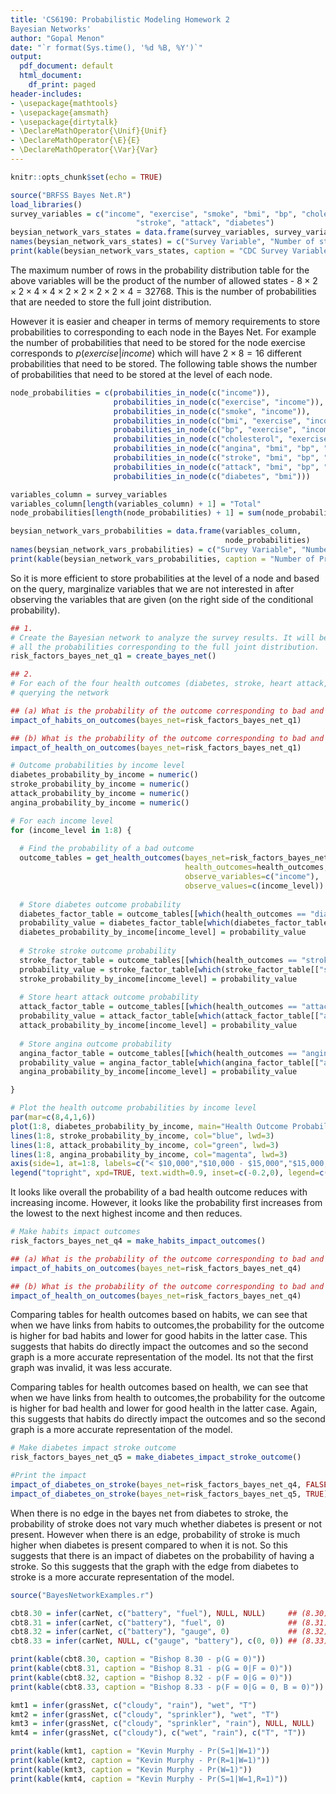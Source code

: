 ```yaml
---
title: 'CS6190: Probabilistic Modeling Homework 2
Bayesian Networks'
author: "Gopal Menon"
date: "`r format(Sys.time(), '%d %B, %Y')`"
output:
  pdf_document: default
  html_document:
    df_print: paged
header-includes:
- \usepackage{mathtools}
- \usepackage{amsmath}
- \usepackage{dirtytalk}
- \DeclareMathOperator{\Unif}{Unif}
- \DeclareMathOperator{\E}{E}
- \DeclareMathOperator{\Var}{Var}
---
```


```r
knitr::opts_chunk$set(echo = TRUE)
```

\hrule

\section*{Written Part}

\begin{enumerate}

\item The total probability of the network is given by

$$ 
\begin{aligned} 
p(Beysian\;Network)&=p(income)p(smoke|income)p(exercise|income)p(bmi|income,exercise)\\&\times p(blood\;pressure|exercise, income, smoking)p(cholesterol| exercise, income, smoking) \\ &\times p(diabetes | bmi)p(stroke | bmi, bp, cholesterol)p(attack | bmi, bp, cholesterol)\\ &\times p(angina | bmi, bp, cholesterol)
\end{aligned}
$$
The total probability distribution requires the product of $10$ random variables. If the probabilities are multiplied as shown above, the probability table will have $10$ variables. Number of allowed states for the random variables are:

\end{enumerate}

```r
source("BRFSS Bayes Net.R")
load_libraries()
survey_variables = c("income", "exercise", "smoke", "bmi", "bp", "cholesterol", "angina", 
                            "stroke", "attack", "diabetes")
beysian_network_vars_states = data.frame(survey_variables, survey_variables_states)
names(beysian_network_vars_states) = c("Survey Variable", "Number of states")
print(kable(beysian_network_vars_states, caption = "CDC Survey Variable states"))
```

The maximum number of rows in the probability distribution table for the above variables will be the product of the number of allowed states - $8\times2\times2\times4\times4\times2\times2\times2\times2\times4=32768$. This is the number of probabilities that are needed to store the full joint distribution.

However it is easier and cheaper in terms of memory requirements to store probabilities to corresponding to each node in the Bayes Net. For example the number of probabilities that need to be stored for the node exercise corresponds to $p(exercise|income)$ which will have $2\times 8=16$ different probabilities that need to be stored. The following table shows the number of probabilities that need to be stored at the level of each node.

```r
node_probabilities = c(probabilities_in_node(c("income")), 
                       probabilities_in_node(c("exercise", "income")), 
                       probabilities_in_node(c("smoke", "income")), 
                       probabilities_in_node(c("bmi", "exercise", "income")), 
                       probabilities_in_node(c("bp", "exercise", "income", "smoke")), 
                       probabilities_in_node(c("cholesterol", "exercise", "income", "smoke")), 
                       probabilities_in_node(c("angina", "bmi", "bp", "cholesterol")), 
                       probabilities_in_node(c("stroke", "bmi", "bp", "cholesterol")), 
                       probabilities_in_node(c("attack", "bmi", "bp", "cholesterol")),
                       probabilities_in_node(c("diabetes", "bmi")))

variables_column = survey_variables
variables_column[length(variables_column) + 1] = "Total"
node_probabilities[length(node_probabilities) + 1] = sum(node_probabilities)

beysian_network_vars_probabilities = data.frame(variables_column, 
                                                node_probabilities)
names(beysian_network_vars_probabilities) = c("Survey Variable", "Number of Probabilities")
print(kable(beysian_network_vars_probabilities, caption = "Number of Probabilities to be stored at node level"))
```

So it is more efficient to store probabilities at the level of a node and based on the query, marginalize variables that we are not interested in after observing the variables that are given (on the right side of the conditional probability). 

\begin{enumerate}
  \item[2.] For each of the four health outcomes (diabetes, stroke, heart attack, angina) 
  \begin{enumerate}
    \item Probability of the outcome if I have bad habits (smoke and don’t exercise)? How about if I have good habits (don’t smoke and do exercise)?
  \end{enumerate}
\end{enumerate}

```r

## 1.
# Create the Bayesian network to analyze the survey results. It will be the product of 
# all the probabilities corresponding to the full joint distribution. 
risk_factors_bayes_net_q1 = create_bayes_net()

## 2.
# For each of the four health outcomes (diabetes, stroke, heart attack, angina), answer the following by 
# querying the network

## (a) What is the probability of the outcome corresponding to bad and good habits
impact_of_habits_on_outcomes(bayes_net=risk_factors_bayes_net_q1)
```

\begin{enumerate}

  \item[(b)] What is the probability of the outcome if I have poor health (high blood pressure, high cholesterol, and overweight)? What if I have good health (low blood pressure, low cholesterol, and normal weight)?

\end{enumerate}

```r

## (b) What is the probability of the outcome corresponding to bad and good health
impact_of_health_on_outcomes(bayes_net=risk_factors_bayes_net_q1)
```

\begin{enumerate}

  \item[3.] Evaluate the effect a person’s income has on their probability of having one of the four health outcomes (diabetes, stroke, heart attack, angina). For each of these four outcomes, plot their probability given income status (your horizontal axis should be $i = 1,2,\ldots,8$, and your vertical axis should be $P(y = 1|income = i)$, where $y$ is the outcome). What can you conclude?

\end{enumerate}

```r
# Outcome probabilities by income level
diabetes_probability_by_income = numeric()
stroke_probability_by_income = numeric()
attack_probability_by_income = numeric()
angina_probability_by_income = numeric()

# For each income level
for (income_level in 1:8) {
  
  # Find the probability of a bad outcome
  outcome_tables = get_health_outcomes(bayes_net=risk_factors_bayes_net_q1, 
                                       health_outcomes=health_outcomes, 
                                       observe_variables=c("income"), 
                                       observe_values=c(income_level))
  
  # Store diabetes outcome probability
  diabetes_factor_table = outcome_tables[[which(health_outcomes == "diabetes")]]
  probability_value = diabetes_factor_table[which(diabetes_factor_table[["diabetes"]] == diabetes_values[1]), 1]
  diabetes_probability_by_income[income_level] = probability_value
  
  # Stroke stroke outcome probability
  stroke_factor_table = outcome_tables[[which(health_outcomes == "stroke")]]
  probability_value = stroke_factor_table[which(stroke_factor_table[["stroke"]] == stroke_values[1]), 1]
  stroke_probability_by_income[income_level] = probability_value
  
  # Store heart attack outcome probability
  attack_factor_table = outcome_tables[[which(health_outcomes == "attack")]]
  probability_value = attack_factor_table[which(attack_factor_table[["attack"]] == attack_values[1]), 1]
  attack_probability_by_income[income_level] = probability_value
  
  # Store angina outcome probability
  angina_factor_table = outcome_tables[[which(health_outcomes == "angina")]]
  probability_value = angina_factor_table[which(angina_factor_table[["angina"]] == angina_values[1]), 1]
  angina_probability_by_income[income_level] = probability_value

}

# Plot the health outcome probabilities by income level
par(mar=c(8,4,1,6))
plot(1:8, diabetes_probability_by_income, main="Health Outcome Probability by Income Level", type='l', col="red", xlab="", ylab="Outcome Probability", xaxt="n", ylim=c(0.03,0.16), lwd=3)
lines(1:8, stroke_probability_by_income, col="blue", lwd=3)
lines(1:8, attack_probability_by_income, col="green", lwd=3)
lines(1:8, angina_probability_by_income, col="magenta", lwd=3)
axis(side=1, at=1:8, labels=c("< $10,000","$10,000 - $15,000","$15,000, - $20,000","$20,000 - $25,000","$25,000 - $35,000","$35,000 - $50,000","$50,000 - $75,000","> $75,000"), las=2)
legend("topright", xpd=TRUE, text.width=0.9, inset=c(-0.2,0), legend=c("diabetes", "angina", "attack", "stroke"), col = c("red", "magenta", "green", "blue"), lwd=3, bg="white")
```

It looks like overall the probability of a bad health outcome reduces with increasing income. However, it looks like the probability first increases from the lowest to the next highest income and then reduces.

\begin{enumerate}

  \item[4.] Notice there are no links in the graph between the habits (smoking and exercise) and the outcomes. What assumption is this making about the effects of smoking and exercise on health problems? Let’s test the validity of these assumptions. Create a second Bayesian network as above, but add edges from smoking to each of the four outcomes and edges from exercise to each of the four outcomes. Now redo the queries in Question 2. What was the effect, and do you think the assumptions of the first graph were valid or not?

I think the assumption made in the graph is that the habits (smoking and exercise) have an impact on the health (bmi, bp and cholesterol) of the person and thus indirectly impact the outcomes (diabetes, stroke, attack and angina).
\end{enumerate}

```r
# Make habits impact outcomes
risk_factors_bayes_net_q4 = make_habits_impact_outcomes()

## (a) What is the probability of the outcome corresponding to bad and good habits
impact_of_habits_on_outcomes(bayes_net=risk_factors_bayes_net_q4)

## (b) What is the probability of the outcome corresponding to bad and good health
impact_of_health_on_outcomes(bayes_net=risk_factors_bayes_net_q4)
```

Comparing tables for health outcomes based on habits, we can see that when we have links from habits to outcomes,the probability for the outcome is higher for bad habits and lower for good habits in the latter case. This suggests that habits do directly impact the outcomes and so the second graph is a more accurate representation of the model. Its not that the first graph was invalid, it was less accurate.

Comparing tables for health outcomes based on health, we can see that when we have links from health to outcomes,the probability for the outcome is higher for bad health and lower for good health in the latter case. Again, this suggests that habits do directly impact the outcomes and so the second graph is a more accurate representation of the model.

\begin{enumerate}

\item[5.] Also notice there are no edges between the four outcomes. What assumption is this making about the interactions between health problems? Make a third network, starting from the network in Question 4, but adding an edge from diabetes to stroke. For both networks, evaluate the following probabilities:

P(stroke = 1|diabetes = 1) and P(stroke = 1|diabetes = 3)

Again, what was the effect, and was the assumption about the interaction between diabetes
and stroke valid?

\end{enumerate}

```r
# Make diabetes impact stroke outcome
risk_factors_bayes_net_q5 = make_diabetes_impact_stroke_outcome()

#Print the impact
impact_of_diabetes_on_stroke(bayes_net=risk_factors_bayes_net_q4, FALSE) 
impact_of_diabetes_on_stroke(bayes_net=risk_factors_bayes_net_q5, TRUE) 
```

When there is no edge in the bayes net from diabetes to stroke, the probability of stroke does not vary much whether diabetes is present or not present. However when there is an edge, probability of stroke is much higher when diabetes is present compared to when it is not. So this suggests that there is an impact of diabetes on the probability of having a stroke. So this suggests that the graph with the edge from diabetes to stroke is a more accurate representation of the model.

\begin{enumerate}

\item[6.] Finally, make sure that your code runs correctly on all of the examples in BayesNetExamples.r. Your code will be graded for correctness on these also.

\end{enumerate}

```r
source("BayesNetworkExamples.r")

cbt8.30 = infer(carNet, c("battery", "fuel"), NULL, NULL)     ## (8.30)
cbt8.31 = infer(carNet, c("battery"), "fuel", 0)              ## (8.31)
cbt8.32 = infer(carNet, c("battery"), "gauge", 0)             ## (8.32)
cbt8.33 = infer(carNet, NULL, c("gauge", "battery"), c(0, 0)) ## (8.33)

print(kable(cbt8.30, caption = "Bishop 8.30 - p(G = 0)"))  
print(kable(cbt8.31, caption = "Bishop 8.31 - p(G = 0|F = 0)"))  
print(kable(cbt8.32, caption = "Bishop 8.32 - p(F = 0|G = 0)"))  
print(kable(cbt8.33, caption = "Bishop 8.33 - p(F = 0|G = 0, B = 0)"))  

kmt1 = infer(grassNet, c("cloudy", "rain"), "wet", "T")                                      ## Pr(S|W=1)
kmt2 = infer(grassNet, c("cloudy", "sprinkler"), "wet", "T")                                 ## Pr(R|W=1)
kmt3 = infer(grassNet, c("cloudy", "sprinkler", "rain"), NULL, NULL)                         ## Pr(W)
kmt4 = infer(grassNet, c("cloudy"), c("wet", "rain"), c("T", "T"))                           ## Pr(S|W=1,R=1)

print(kable(kmt1, caption = "Kevin Murphy - Pr(S=1|W=1)"))  
print(kable(kmt2, caption = "Kevin Murphy - Pr(R=1|W=1)"))  
print(kable(kmt3, caption = "Kevin Murphy - Pr(W=1)"))  
print(kable(kmt4, caption = "Kevin Murphy - Pr(S=1|W=1,R=1)"))  
```
